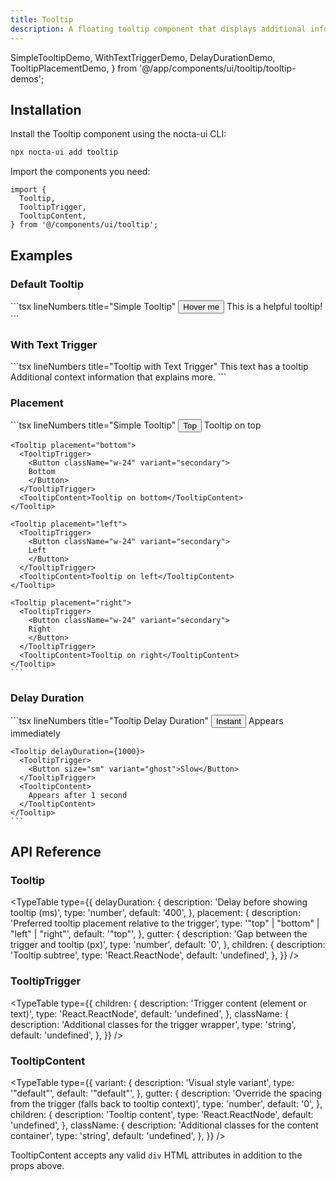 ```yaml
---
title: Tooltip
description: A floating tooltip component that displays additional information on hover or focus with smart positioning and accessibility features
---
```


  SimpleTooltipDemo,
  WithTextTriggerDemo,
  DelayDurationDemo,
  TooltipPlacementDemo,
} from '@/app/components/ui/tooltip/tooltip-demos';

## Installation


<Steps>
<Step>
Install the Tooltip component using the nocta-ui CLI:

```bash lineNumbers title="Terminal"
npx nocta-ui add tooltip
```
</Step>
<Step>
Import the components you need:

```tsx lineNumbers title="Import"
import {
  Tooltip,
  TooltipTrigger,
  TooltipContent,
} from '@/components/ui/tooltip';
```
</Step>
</Steps>

## Examples

### Default Tooltip

<DocsTabs defaultValue="preview">
  <DocsTab value="preview" lineNumbers title="Preview">
    <SimpleTooltipDemo />
  </DocsTab>
  <DocsTab value="code" lineNumbers title="Code">
    ```tsx lineNumbers title="Simple Tooltip"
    <Tooltip>
      <TooltipTrigger>
        <Button variant="secondary">Hover me</Button>
      </TooltipTrigger>
      <TooltipContent>
        This is a helpful tooltip!
      </TooltipContent>
    </Tooltip>
    ```
  </DocsTab>
</DocsTabs>

### With Text Trigger

<DocsTabs defaultValue="preview">
  <DocsTab value="preview" lineNumbers title="Preview">
    <WithTextTriggerDemo />
  </DocsTab>
  <DocsTab value="code" lineNumbers title="Code">
    ```tsx lineNumbers title="Tooltip with Text Trigger"
    <span>
      This text has a
      <Tooltip>
        <TooltipTrigger className="underline decoration-dotted underline-offset-4 cursor-help mx-1">
          tooltip
        </TooltipTrigger>
        <TooltipContent>
          Additional context information
        </TooltipContent>
      </Tooltip>
      that explains more.
    </span>
    ```
  </DocsTab>
</DocsTabs>

### Placement

<DocsTabs defaultValue="preview">
  <DocsTab value="preview" lineNumbers title="Preview">
    <TooltipPlacementDemo />
  </DocsTab>
  <DocsTab value="code" lineNumbers title="Code">
    ```tsx lineNumbers title="Simple Tooltip"
    <Tooltip placement="top">
      <TooltipTrigger>
        <Button className="w-24" variant="secondary">
          Top
        </Button>
      </TooltipTrigger>
      <TooltipContent>Tooltip on top</TooltipContent>
    </Tooltip>

    <Tooltip placement="bottom">
      <TooltipTrigger>
        <Button className="w-24" variant="secondary">
        Bottom
        </Button>
      </TooltipTrigger>
      <TooltipContent>Tooltip on bottom</TooltipContent>
    </Tooltip>

    <Tooltip placement="left">
      <TooltipTrigger>
        <Button className="w-24" variant="secondary">
        Left
        </Button>
      </TooltipTrigger>
      <TooltipContent>Tooltip on left</TooltipContent>
    </Tooltip>

    <Tooltip placement="right">
      <TooltipTrigger>
        <Button className="w-24" variant="secondary">
        Right
        </Button>
      </TooltipTrigger>
      <TooltipContent>Tooltip on right</TooltipContent>
    </Tooltip>
    ```
  </DocsTab>
</DocsTabs>

### Delay Duration

<DocsTabs defaultValue="preview">
  <DocsTab value="preview" lineNumbers title="Preview">
    <DelayDurationDemo />
  </DocsTab>
  <DocsTab value="code" lineNumbers title="Code">
    ```tsx lineNumbers title="Tooltip Delay Duration"
    <Tooltip delayDuration={0}>
      <TooltipTrigger>
        <Button size="sm" variant="ghost">Instant</Button>
      </TooltipTrigger>
      <TooltipContent>
        Appears immediately
      </TooltipContent>
    </Tooltip>

    <Tooltip delayDuration={1000}>
      <TooltipTrigger>
        <Button size="sm" variant="ghost">Slow</Button>
      </TooltipTrigger>
      <TooltipContent>
        Appears after 1 second
      </TooltipContent>
    </Tooltip>
    ```
  </DocsTab>
</DocsTabs>

## API Reference

### Tooltip

<TypeTable
  type={{
    delayDuration: {
      description: 'Delay before showing tooltip (ms)',
      type: 'number',
      default: '400',
    },
    placement: {
      description: 'Preferred tooltip placement relative to the trigger',
      type: '"top" | "bottom" | "left" | "right"',
      default: '"top"',
    },
    gutter: {
      description: 'Gap between the trigger and tooltip (px)',
      type: 'number',
      default: '0',
    },
    children: {
      description: 'Tooltip subtree',
      type: 'React.ReactNode',
      default: 'undefined',
    },
  }}
/>

### TooltipTrigger

<TypeTable
  type={{
    children: {
      description: 'Trigger content (element or text)',
      type: 'React.ReactNode',
      default: 'undefined',
    },
    className: {
      description: 'Additional classes for the trigger wrapper',
      type: 'string',
      default: 'undefined',
    },
  }}
/>

### TooltipContent

<TypeTable
  type={{
    variant: {
      description: 'Visual style variant',
      type: '"default"',
      default: '"default"',
    },
    gutter: {
      description: 'Override the spacing from the trigger (falls back to tooltip context)',
      type: 'number',
      default: '0',
    },
    children: {
      description: 'Tooltip content',
      type: 'React.ReactNode',
      default: 'undefined',
    },
    className: {
      description: 'Additional classes for the content container',
      type: 'string',
      default: 'undefined',
    },
  }}
/>

TooltipContent accepts any valid `div` HTML attributes in addition to the props above.
